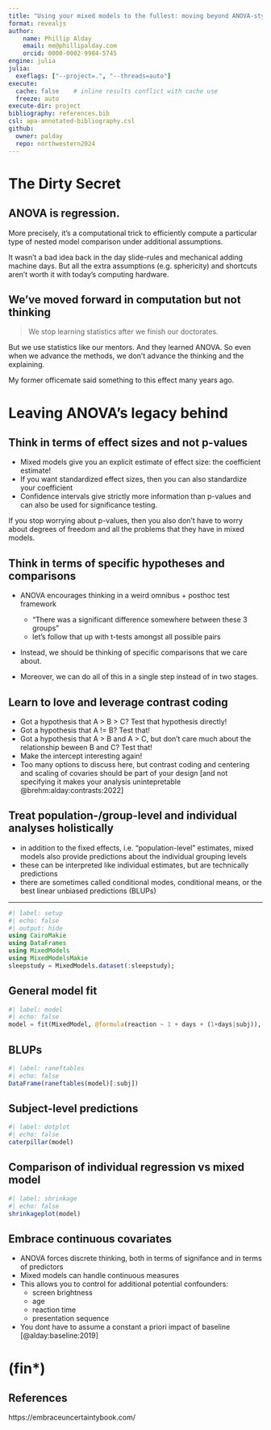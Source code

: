 ```yaml
---
title: "Using your mixed models to the fullest: moving beyond ANOVA-style thinking (in EEG analyses)"
format: revealjs
author:
    name: Phillip Alday
    email: me@phillipalday.com
    orcid: 0000-0002-9984-5745
engine: julia
julia:
  exeflags: ["--project=.", "--threads=auto"]   
execute:
  cache: false    # inline results conflict with cache use
  freeze: auto
execute-dir: project
bibliography: references.bib
csl: apa-annotated-bibliography.csl
github:
  owner: palday
  repo: northwestern2024 
---
```


# The Dirty Secret

## ANOVA is regression. 

More precisely, it's a computational trick to efficiently compute a particular type of nested model comparison under additional assumptions. 

It wasn't a bad idea back in the day slide-rules and mechanical adding machine days. But all the extra assumptions (e.g. sphericity) and shortcuts aren't worth it with today's computing hardware. 

## We've moved forward in computation but not thinking

> We stop learning statistics after we finish our doctorates.

But we use statistics like our mentors. And they learned ANOVA. So even when we advance the methods, we don't advance the thinking and the explaining.

::: aside
My former officemate said something to this effect many years ago.
:::

# Leaving ANOVA's legacy behind

## Think in terms of effect sizes and not p-values

- Mixed models give you an explicit estimate of effect size: the coefficient estimate!
- If you want standardized effect sizes, then you can also standardize your coefficient
- Confidence intervals give strictly more information than p-values and can also be used for significance testing.

::: aside
If you stop worrying about p-values, then you also don't have to worry about degrees of freedom and all the problems that they have in mixed models.
:::

## Think in terms of specific hypotheses and comparisons 

- ANOVA encourages thinking in a weird omnibus + posthoc test framework
    - "There was a significant difference somewhere between these 3 groups"
    - let's follow that up with t-tests amongst all possible pairs 
- Instead, we should be thinking of specific comparisons that we care about. 

- Moreover, we can do all of this in a single step instead of in two stages.

## Learn to love and leverage contrast coding

- Got a hypothesis that A > B > C? Test that hypothesis directly!
- Got a hypothesis that A != B? Test that!
- Got a hypothesis that A > B and A > C, but don't care much about the relationship beween B and C? Test that! 
- Make the intercept interesting again!
- Too many options to discuss here, but contrast coding and centering and scaling of covaries should be part of your design [and not specifying it makes your analysis unintepretable @brehm:alday:contrasts:2022]

## Treat population-/group-level and individual analyses holistically
* in addition to the fixed effects, i.e. "population-level" estimates, mixed models also provide predictions about the individual grouping levels
- these can be interpreted like individual estimates, but are technically predictions
- there are sometimes called conditional modes, conditional means, or the best linear unbiased predictions (BLUPs) 

--- 


```julia
#| label: setup
#| echo: false
#| output: hide
using CairoMakie
using DataFrames
using MixedModels
using MixedModelsMakie
sleepstudy = MixedModels.dataset(:sleepstudy);
```


## General model fit

```julia
#| label: model
#| echo: false
model = fit(MixedModel, @formula(reaction ~ 1 + days + (1+days|subj)), sleepstudy, progress=false)
```

## BLUPs
```julia
#| label: raneftables
#| echo: false
DataFrame(raneftables(model)[:subj])
```

## Subject-level predictions

```julia
#| label: dotplot
#| echo: false
caterpillar(model)
```

## Comparison of individual regression vs mixed model

```julia
#| label: shrinkage
#| echo: false
shrinkageplot(model)
```

## Embrace continuous covariates
- ANOVA forces discrete thinking, both in terms of signifance and in terms of predictors
- Mixed models can handle continuous measures 
- This allows you to control for additional potential confounders:
    - screen brightness
    - age
    - reaction time
    - presentation sequence
- You dont have to assume a constant a priori impact of baseline [@alday:baseline:2019]

# (fin*)

## References

https://embraceuncertaintybook.com/
